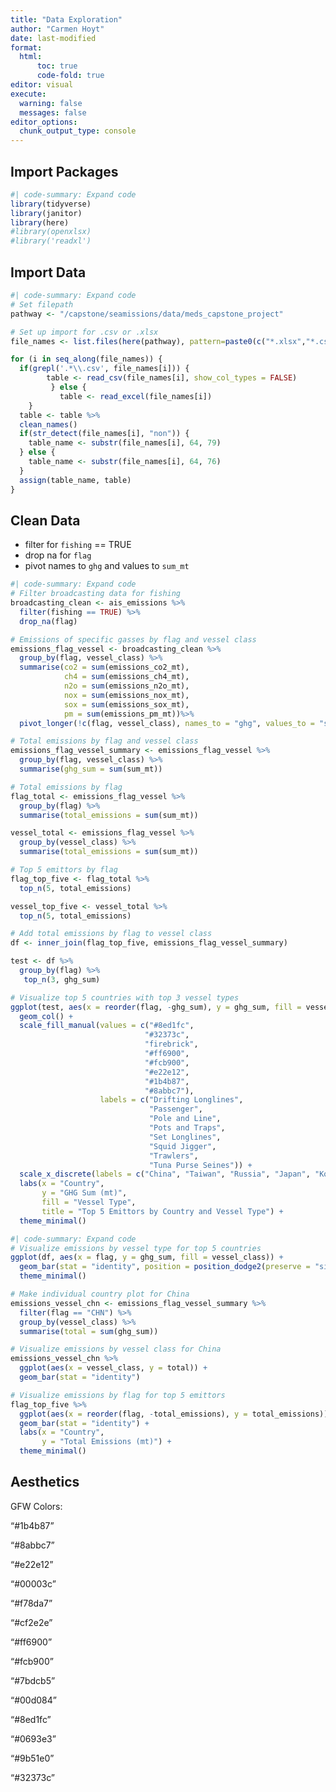 ```yaml
---
title: "Data Exploration"
author: "Carmen Hoyt"
date: last-modified
format:
  html:
      toc: true
      code-fold: true
editor: visual
execute:
  warning: false
  messages: false
editor_options: 
  chunk_output_type: console
---
```


## Import Packages

```r
#| code-summary: Expand code
library(tidyverse)
library(janitor)
library(here)
#library(openxlsx)
#library('readxl')
```

## Import Data

```r
#| code-summary: Expand code
# Set filepath
pathway <- "/capstone/seamissions/data/meds_capstone_project"

# Set up import for .csv or .xlsx
file_names <- list.files(here(pathway), pattern=paste0(c("*.xlsx","*.csv"), collapse="|"), full.names=TRUE)

for (i in seq_along(file_names)) {
  if(grepl('.*\\.csv', file_names[i])) {
        table <- read_csv(file_names[i], show_col_types = FALSE)
         } else {
           table <- read_excel(file_names[i])
    }
  table <- table %>%
  clean_names() 
  if(str_detect(file_names[i], "non")) {
    table_name <- substr(file_names[i], 64, 79)
  } else {
    table_name <- substr(file_names[i], 64, 76)
  }
  assign(table_name, table)
}
```

## Clean Data

-   filter for `fishing` == TRUE
-   drop na for `flag`
-   pivot names to `ghg` and values to `sum_mt`

```r
#| code-summary: Expand code
# Filter broadcasting data for fishing
broadcasting_clean <- ais_emissions %>%
  filter(fishing == TRUE) %>%
  drop_na(flag)

# Emissions of specific gasses by flag and vessel class
emissions_flag_vessel <- broadcasting_clean %>%
  group_by(flag, vessel_class) %>%
  summarise(co2 = sum(emissions_co2_mt),
            ch4 = sum(emissions_ch4_mt),
            n2o = sum(emissions_n2o_mt),
            nox = sum(emissions_nox_mt),
            sox = sum(emissions_sox_mt),
            pm = sum(emissions_pm_mt))%>%
  pivot_longer(!c(flag, vessel_class), names_to = "ghg", values_to = "sum_mt")

# Total emissions by flag and vessel class
emissions_flag_vessel_summary <- emissions_flag_vessel %>%
  group_by(flag, vessel_class) %>%
  summarise(ghg_sum = sum(sum_mt))

# Total emissions by flag
flag_total <- emissions_flag_vessel %>%
  group_by(flag) %>%
  summarise(total_emissions = sum(sum_mt))

vessel_total <- emissions_flag_vessel %>%
  group_by(vessel_class) %>%
  summarise(total_emissions = sum(sum_mt))

# Top 5 emittors by flag
flag_top_five <- flag_total %>%
  top_n(5, total_emissions)

vessel_top_five <- vessel_total %>%
  top_n(5, total_emissions)

# Add total emissions by flag to vessel class
df <- inner_join(flag_top_five, emissions_flag_vessel_summary)

test <- df %>%
  group_by(flag) %>%
   top_n(3, ghg_sum)

# Visualize top 5 countries with top 3 vessel types
ggplot(test, aes(x = reorder(flag, -ghg_sum), y = ghg_sum, fill = vessel_class)) +
  geom_col() +
  scale_fill_manual(values = c("#8ed1fc", 
                              "#32373c", 
                              "firebrick", 
                              "#ff6900", 
                              "#fcb900", 
                              "#e22e12", 
                              "#1b4b87",
                              "#8abbc7"),
                    labels = c("Drifting Longlines",
                               "Passenger",
                               "Pole and Line",
                               "Pots and Traps",
                               "Set Longlines",
                               "Squid Jigger",
                               "Trawlers",
                               "Tuna Purse Seines")) +
  scale_x_discrete(labels = c("China", "Taiwan", "Russia", "Japan", "Korea")) +
  labs(x = "Country",
       y = "GHG Sum (mt)",
       fill = "Vessel Type",
       title = "Top 5 Emittors by Country and Vessel Type") +
  theme_minimal()
```

```r
#| code-summary: Expand code
# Visualize emissions by vessel type for top 5 countries
ggplot(df, aes(x = flag, y = ghg_sum, fill = vessel_class)) +
  geom_bar(stat = "identity", position = position_dodge2(preserve = "single")) +
  theme_minimal()

# Make individual country plot for China
emissions_vessel_chn <- emissions_flag_vessel_summary %>%
  filter(flag == "CHN") %>%
  group_by(vessel_class) %>%
  summarise(total = sum(ghg_sum))

# Visualize emissions by vessel class for China
emissions_vessel_chn %>%
  ggplot(aes(x = vessel_class, y = total)) +
  geom_bar(stat = "identity")

# Visualize emissions by flag for top 5 emittors
flag_top_five %>%
  ggplot(aes(x = reorder(flag, -total_emissions), y = total_emissions)) +
  geom_bar(stat = "identity") +
  labs(x = "Country",
       y = "Total Emissions (mt)") +
  theme_minimal()
```

## Aesthetics

GFW Colors:

"#1b4b87"

"#8abbc7"

"#e22e12"

"#00003c"

"#f78da7"

"#cf2e2e"

"#ff6900"

"#fcb900"

"#7bdcb5"

"#00d084"

"#8ed1fc"

"#0693e3"

"#9b51e0"

"#32373c"

